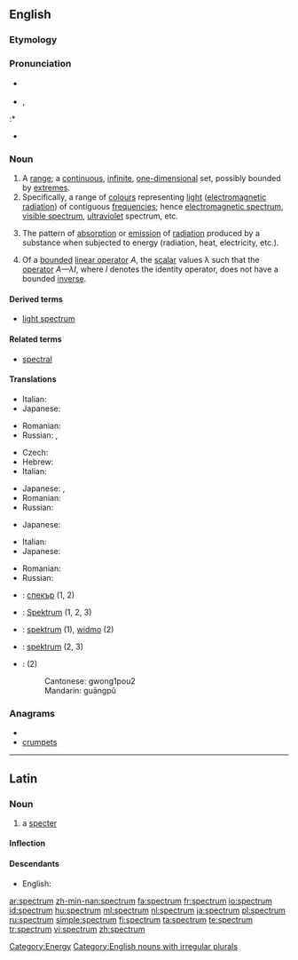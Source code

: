 ==English==
{{wikipedia}}

===Etymology===
{{etystub}}

===Pronunciation===
* {{a|Canada|UK}} {{IPA|/ˈspektrəm/}}
* {{a|unknown}} {{IPA|/ˈspɛktrəm/}}, {{SAMPA|/"spEktr@m/}}
:* {{rhymes|ɛktrəm}}
* {{audio|en-us-portmanteau.ogg|Audio (US)}}

===Noun===
{{en-noun|spectr|a|pl2=spectrums}}

# A [[range]]; a [[continuous]], [[infinite]], [[one-dimensional]] set, possibly bounded by [[extremes]].
# Specifically, a range of [[colour]]s representing [[light]] ([[electromagnetic radiation]]) of contiguous [[frequency|frequencies]]; hence [[electromagnetic spectrum]], [[visible spectrum]], [[ultraviolet]] spectrum, etc.
# {{chemistry}} The pattern of [[absorption]] or [[emission]] of [[radiation]] produced by a substance when subjected to energy (radiation, heat, electricity, etc.).
# {{linearalg}} Of a [[bounded]] [[linear operator]] ''A'', the [[scalar]] values λ such that the [[operator]] ''A—λI'', where ''I'' denotes the identity operator, does not have a bounded [[inverse]].

====Derived terms====
* [[light spectrum]]

====Related terms====
* [[spectral]]

====Translations====
{{trans-top|range}}
* Italian: {{t+|it|spettro}}
* Japanese: {{t-|ja|スペクトル|tr=supekutoru|sc=Jpan}}
{{trans-mid}}
* Romanian: {{t-|ro|spectru|n}}
* Russian: {{t|ru|спектр|m|tr=sp'ektr|sc=Cyrl}}, {{t|ru|диапазон|m|tr=diapazón|sc=Cyrl}}
{{trans-bottom}}

{{trans-top|range of colors}}
* Czech: {{t-|cs|spektrum|n}}
* Hebrew: {{t+|he|ספקטרום|tr=spéktrum|sc=Hebr}}
* Italian: {{t+|it|spettro}}
{{trans-mid}}
* Japanese: {{t-|ja|スペクトル|tr=supekutoru|sc=Jpan}}, {{t|ja|分光特性|tr=bunkō tokusē|sc=Jpan}}
* Romanian: {{t-|ro|spectru|n}}
* Russian: {{t|ru|спектр|m|tr=sp'ektr|sc=Cyrl}}
{{trans-bottom}}

{{trans-top|chemistry: a pattern of absorption or emission of radiation}}
* Japanese: {{t-|ja|スペクトル|tr=supekutoru|sc=Jpan}}
{{trans-mid}}
{{trans-bottom}}

{{trans-top|linear algebra: set of scalar values}}
* Italian: {{t+|it|spettro}}
* Japanese: {{t-|ja|スペクトル|tr=supekutoru|sc=Jpan}}
{{trans-mid}}
* Romanian: {{t-|ro|spectru|n}}
* Russian: {{t|ru|спектр|sp'ektr|m|sc=Cyrl}}
{{trans-bottom}}

{{checktrans-top}}
* {{ttbc|Bulgarian}}: [[спекър]] {{m}} (1, 2)
* {{ttbc|German}}: [[Spektrum]] {{n}} (1, 2, 3)
{{trans-mid}}
* {{ttbc|Polish}}: [[spektrum]] {{n}} (1), [[widmo]] {{n}} (2)
* {{ttbc|Swedish}}: [[spektrum]] {{n}}  (2, 3)
* {{ttbc|Chinese}}: {{zh-ts|光譜|光谱}} (2)
*: Cantonese: gwong1pou2
*: Mandarin: guāngpǔ
{{trans-bottom}}

===Anagrams===
* {{alphagram|cemprstu}}
* [[crumpets#English|crumpets]]

[[Category:Energy]]
[[Category:English nouns with irregular plurals]]

----

==Latin==

===Noun===
{{la-noun|spectrum|spectri|spectrī|n|second}}

# a [[specter]]

====Inflection====
{{la-decl-2nd-N|spectr}}

====Descendants====
* English: {{l|en|spectrum}}

[[ar:spectrum]]
[[zh-min-nan:spectrum]]
[[fa:spectrum]]
[[fr:spectrum]]
[[io:spectrum]]
[[id:spectrum]]
[[hu:spectrum]]
[[ml:spectrum]]
[[nl:spectrum]]
[[ja:spectrum]]
[[pl:spectrum]]
[[ru:spectrum]]
[[simple:spectrum]]
[[fi:spectrum]]
[[ta:spectrum]]
[[te:spectrum]]
[[tr:spectrum]]
[[vi:spectrum]]
[[zh:spectrum]]